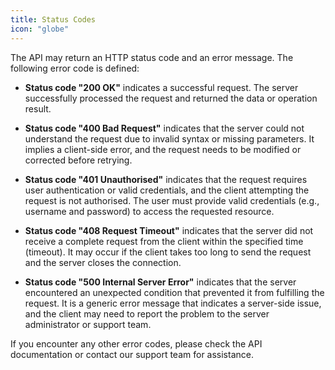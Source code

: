 ```yaml
---
title: Status Codes
icon: "globe"
---
```


The API may return an HTTP status code and an error message. The following error code is defined:

* <b>Status code "200 OK"</b> indicates a successful request. The server successfully processed the request and returned the data or operation result.

* <b>Status code "400 Bad Request"</b> indicates that the server could not understand the request due to invalid syntax or missing parameters. It implies a client-side error, and the request needs to be modified or corrected before retrying.

* <b>Status code "401 Unauthorised"</b> indicates that the request requires user authentication or valid credentials, and the client attempting the request is not authorised. The user must provide valid credentials (e.g., username and password) to access the requested resource.

* <b>Status code "408 Request Timeout"</b> indicates that the server did not receive a complete request from the client within the specified time (timeout). It may occur if the client takes too long to send the request and the server closes the connection.

* <b>Status code "500 Internal Server Error"</b> indicates that the server encountered an unexpected condition that prevented it from fulfilling the request. It is a generic error message that indicates a server-side issue, and the client may need to report the problem to the server administrator or support team.

If you encounter any other error codes, please check the API documentation or contact our support team for assistance.